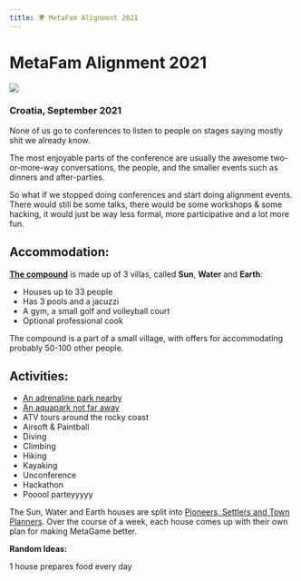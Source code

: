 ```yaml
---
title: 🌍 MetaFam Alignment 2021
---
```


# MetaFam Alignment 2021

![](https://i.imgur.com/om7B1ya.png)
### Croatia, September 2021

None of us go to conferences to listen to people on stages saying mostly shit we already know.

The most enjoyable parts of the conference are usually the awesome two-or-more-way conversations, the people, and the smaller events such as dinners and after-parties.

So what if we stopped doing conferences and start doing alignment events. There would still be some talks, there would be some workshops & some hacking, it would just be way less formal, more participative and a lot more fun.

## Accommodation:

[**The compound**](https://www.myistria.com/en/villas/in-pula/villa-istria-nuova#lg=1&slide=96) is made up of 3 villas, called **Sun**, **Water** and **Earth**:

-   Houses up to 33 people
-   Has 3 pools and a jacuzzi
-   A gym, a small golf and volleyball court
-   Optional professional cook

The compound is a part of a small village, with offers for accommodating probably 50-100 other people.

## **Activities:**

-   [An adrenaline park nearby](https://www.glavanipark.com/en/)
-   [An aquapark not far away](https://www.istralandia.hr/en/)
-   ATV tours around the rocky coast
-   Airsoft & Paintball
-   Diving
-   Climbing
-   Hiking
-   Kayaking
-   Unconference
-   Hackathon
-   Pooool parteyyyyy

The Sun, Water and Earth houses are split into [Pioneers, Settlers and Town Planners](https://twitter.com/swardley/status/1087511545091899392). Over the course of a week, each house comes up with their own plan for making MetaGame better.

**Random Ideas:**

1 house prepares food every day
